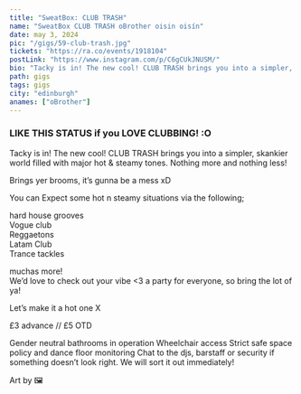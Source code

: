 ---
title: "SweatBox: CLUB TRASH"
name: "SweatBox CLUB TRASH oBrother oisin oisín"
date: may 3, 2024
pic: "/gigs/59-club-trash.jpg"
tickets: "https://ra.co/events/1918104"
postLink: "https://www.instagram.com/p/C6gCUkJNUSM/"
bio: "Tacky is in! The new cool! CLUB TRASH brings you into a simpler, skankier world filled with major hot & steamy tones. Nothing more and nothing less!"
path: gigs
tags: gigs
city: "edinburgh"
anames: ["oBrother"]
---

### LIKE THIS STATUS if you LOVE CLUBBING! :O

Tacky is in! The new cool! CLUB TRASH brings you into a simpler, skankier world filled with major hot & steamy tones. Nothing more and nothing less!

Brings yer brooms, it’s gunna be a mess xD

You can Expect some hot n steamy situations via the following;

hard house grooves  
Vogue club  
Reggaetons  
Latam Club  
Trance tackles

muchas more!  
We’d love to check out your vibe \<3 a party for everyone, so bring the lot of ya!

Let’s make it a hot one X

£3 advance // £5 OTD

Gender neutral bathrooms in operation
Wheelchair access
Strict safe space policy and dance floor monitoring
Chat to the djs, barstaff or security if something doesn’t look right. We will sort it out immediately!

Art by <HoverLink url="www.instragram.com/vnc.ptk" name="@vnc.ptk" external /> 🖼️
